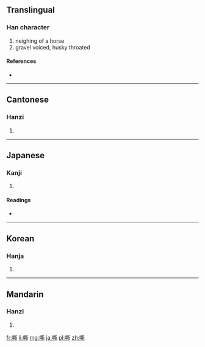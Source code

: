 ==Translingual==

===Han character===
{{Han char|rn=30|rad=口|as=12|sn=15|four=6202<sub>1</sub>|canj=口廿金中 (RTCL)}}

# neighing of a horse
# gravel voiced, husky throated

====References====
* {{Han ref|kx=0207.140|dkj=04260|dj=0430.120|hdz=10681.060|uh=5636|ud=22070|bh=BC52|bd=48210}}

----

==Cantonese==

===Hanzi===
{{yue-hanzi|jyut=|y=sai1}}

# {{defn|lang=yue|sort=口12}}

----

==Japanese==

===Kanji===
{{ja-kanji|grade=|rs=口12}}

# {{defn|lang=ja|sort=口12}}

====Readings====
* {{ja-readings|on=[[せい]] (sei)|kun=[[いななく]] (inanaku)}}

----

==Korean==

===Hanja===
{{ko-hanja|hangeul=시|rv=si|mr=si}}

# {{defn|lang=ko|sort=口12}}

----

==Mandarin==

===Hanzi===
{{cmn-hanzi|pin=[[sī]] ([[si1]])|wg=ssu<sup>1</sup>}}

# {{defn|lang=cmn|sort=口12}}

[[fr:嘶]]
[[li:嘶]]
[[mg:嘶]]
[[ja:嘶]]
[[pl:嘶]]
[[zh:嘶]]